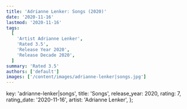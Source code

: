 ```yaml
---
title: 'Adrianne Lenker: Songs (2020)'
date: '2020-11-16'
lastmod: '2020-11-16'
tags:
  [
    'Artist Adrianne Lenker',
    'Rated 3.5',
    'Release Year 2020',
    'Release Decade 2020',
  ]
summary: 'Rated 3.5'
authors: ['default']
images: ['/content/images/adrianne-lenker|songs.jpg']
---
```


  key: 'adrianne-lenker|songs',
  title: 'Songs',
  release_year: 2020,
  rating: 7,
  rating_date: '2020-11-16',
  artist: 'Adrianne Lenker',
};

<MusicRating data={data} />

